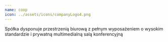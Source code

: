 ```yaml
---
name: coop
icon: ../assets/icons/companyLogo4.png
---
```

Spółka dysponuje przestrzenią biurową z pełnym wyposażeniem o wysokim standardzie i prywatną multimedialną salą konferencyjną